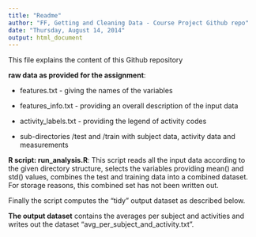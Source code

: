 ```yaml
---
title: "Readme"
author: "FF, Getting and Cleaning Data - Course Project Github repo"
date: "Thursday, August 14, 2014"
output: html_document
---
```


This file explains the content of this Github repository


**raw data as provided for the assignment**:

* features.txt - giving the names of the variables

* features_info.txt - providing an overall description of the input data
    
* activity_labels.txt - providing the legend of activity codes 

* sub-directories /test and /train with subject data, activity data and measurements 


**R script: run_analysis.R**:
This script reads all the input data according to the given directory structure, selects the variables providing mean() and std() values, 
combines the test and training data into a combined dataset.
For storage reasons, this combined set has not been written out. 

Finally the script computes the "tidy" output dataset as described below. 


**The output dataset** contains the averages per subject and activities and writes out the dataset "avg_per_subject_and_activity.txt".
 